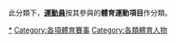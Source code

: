 {{Commons cat|Sportspeople by sport}}
{{Parent category}}
此分類下，'''[[運動員|運動員]]'''按其參與的'''體育運動項目'''作分類。

[[Category:运动员|*]]
[[Category:各項體育賽事|Category:各項體育賽事]]
[[Category:各類體育人物|Category:各類體育人物]]